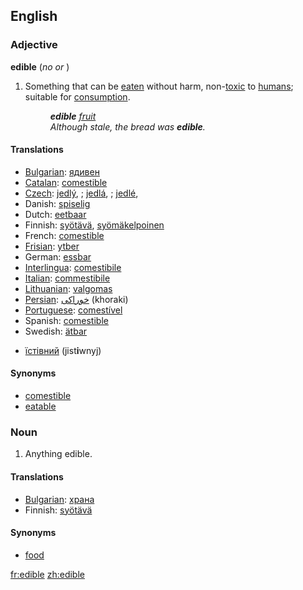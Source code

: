 ==English==

===Adjective===
'''edible'''  (''no'' {{compar}} ''or'' {{superl}})

# Something that can be [[eaten]] without harm, non-[[toxic]] to [[human]]s; suitable for [[consumption]].
#:'''''edible''' [[fruit]]''
#:''Although stale, the bread was '''edible'''.''

====Translations====
*[[Bulgarian]]: [[ядивен]] {{m}}
*[[Catalan]]: [[comestible]]
*[[Czech]]: [[jedlý]], {{m}}; [[jedlá]], {{f}}; [[jedlé]], {{n}}
*Danish: [[spiselig]]
*Dutch: [[eetbaar]]
*Finnish: [[syötävä]], [[syömäkelpoinen]]
*French: [[comestible]]
*[[Frisian]]: [[ytber]]
*German: [[essbar]]
*[[Interlingua]]: [[comestibile]]
*[[Italian]]: [[commestibile]]
*[[Lithuanian]]: [[valgomas]]
*[[Persian]]: [[خوراكی]] (khoraki)
*[[Portuguese]]: [[comestível]]
*Spanish: [[comestible]]
*Swedish: [[ätbar]]
*{{uk}} [[їстівний]] {{m}} (jist'''i'''wnyj)

====Synonyms====
*[[comestible]]
*[[eatable]]

===Noun===
{{en-noun-reg}} 

# Anything edible.

====Translations====
*[[Bulgarian]]: [[храна]] {{f}}
*Finnish: [[syötävä]]

====Synonyms====
*[[food]]

[[fr:edible]]
[[zh:edible]]